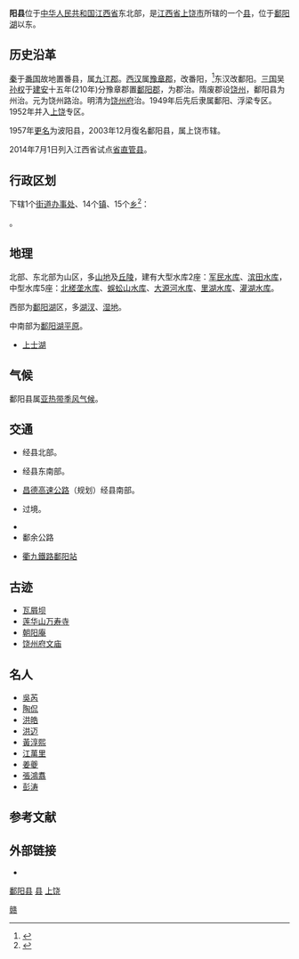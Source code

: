 {{coord|28|59|36|N|116|40|46|E|display=title|scale:100000}}
{{Infobox China County
|Belong = [[江西省|江西省]][[上饶市|上饶市]]
}}
{{ruby notice}}

'''{{ruby-py|鄱|-{zh-cn:pó;zh-tw:ㄆㄛˊ;zh-hk:po<sup>4</sup>}-}}阳县'''位于[[中华人民共和国|中华人民共和国]][[江西省|江西省]]东北部，是[[江西省|江西省]][[上饶市|上饶市]]所辖的一个[[县|县]]，位于[[鄱阳湖|鄱阳湖]]以东。

== 历史沿革 ==
[[秦|秦]]于[[番国|番国]]故地置番县，属[[九江郡|九江郡]]。[[西汉|西汉]]属[[豫章郡|豫章郡]]，改番阳，<ref>{{Cite journal|title=周代番国青铜器及其历史地理论考|url=https://kns.cnki.net/kcms/detail/detail.aspx?dbcode=CJFD&dbname=CJFD2014&filename=HXKG201402007|last=金荣权|date=2014|journal=华夏考古|accessdate=2022-04-16|issue=02|doi=10.16143/j.cnki.1001-9928.2014.02.007|pages=60–67+125|issn=1001-9928}}</ref>东汉改鄱阳。[[三国|三国]]吴[[孙权|孙权]]于[[建安_(东汉)|建安]]十五年(210年)分豫章郡置[[鄱阳郡|鄱阳郡]]，为郡治。隋废郡设[[饶州_(隋朝)|饶州]]，鄱阳县为州治。元为饶州路治。明清为[[饶州府|饶州府]]治。1949年后先后隶属鄱阳、浮梁专区。1952年并入[[上饶|上饶]]专区。

1957年[[因中国汉字简化而更名的地名列表#鄱阳县|更名]]为波阳县，2003年12月復名鄱阳县，属上饶市辖。

2014年7月1日列入江西省试点[[省直管县|省直管县]]。

== 行政区划 ==
{{PAGENAMEBASE}}下辖1个[[街道办事处|街道办事处]]、14个[[行政建制镇|镇]]、15个[[乡_(中华人民共和国)|乡]]<ref>{{PRC admin/ref sgc|36/11/28}}</ref>：

{{PRC admin/children|36/11/28}}。

== 地理 ==
北部、东北部为山区，多[[山地|山地]]及[[丘陵|丘陵]]，建有大型水库2座：[[军民水库|军民水库]]、[[滨田水库|滨田水库]]，中型水库5座：[[北槎垄水库|北槎垄水库]]、[[蜈蚣山水库|蜈蚣山水库]]、[[大源河水库|大源河水库]]、[[里湖水库|里湖水库]]、[[灌湖水库|灌湖水库]]。

西部为[[鄱阳湖|鄱阳湖]]区，多[[湖汊|湖汊]]、[[湿地|湿地]]。

中南部为[[鄱阳湖平原|鄱阳湖平原]]。

* [[上士湖|上士湖]]

== 气候 ==
鄱阳县属[[亚热带季风气候|亚热带季风气候]]。

{{鄱阳县气候数据}}

== 交通 ==
* {{中国高速公路名|G56}}经县北部。
* {{中国高速公路名|G35}}经县东南部。
* [[昌德高速公路|昌德高速公路]]（规划）经县南部。
* {{中国国道名|236}}过境。
* {{中国省道名|209|P=江西}}
* 鄱余公路
* {{rint|cn|rail}}[[衢九鐵路|衢九鐵路]][[鄱阳站|鄱阳站]]

== 古迹 ==
*[[瓦屑坝|瓦屑坝]]
*[[莲华山万寿寺|莲华山万寿寺]]
*[[朝阳庵|朝阳庵]]
*[[饶州府文庙|饶州府文庙]]

== 名人 ==
*[[吳芮|吳芮]] 
*[[陶侃|陶侃]] 
*[[洪皓|洪皓]]
*[[洪迈|洪迈]]
*[[黃淳熙|黃淳熙]]
*[[江萬里|江萬里]]
*[[姜夔|姜夔]]
*[[張鴻翥|張鴻翥]]
*[[彭涛|彭涛]]

== 参考文献 ==
{{reflist}}

== 外部链接 ==
* {{Official website|http://www.poyang.gov.cn/|name=鄱阳县人民政府}}

{{鄱阳县行政区划}}
{{上饶市行政区划}}
{{江西行政区划}}
{{国家级贫困县|前}}

[[category:鄱阳县|]]
[[category:上饶区县市|县]]
[[category:江西省县份|上饶]]
[[Category:原国家级贫困县|赣]]